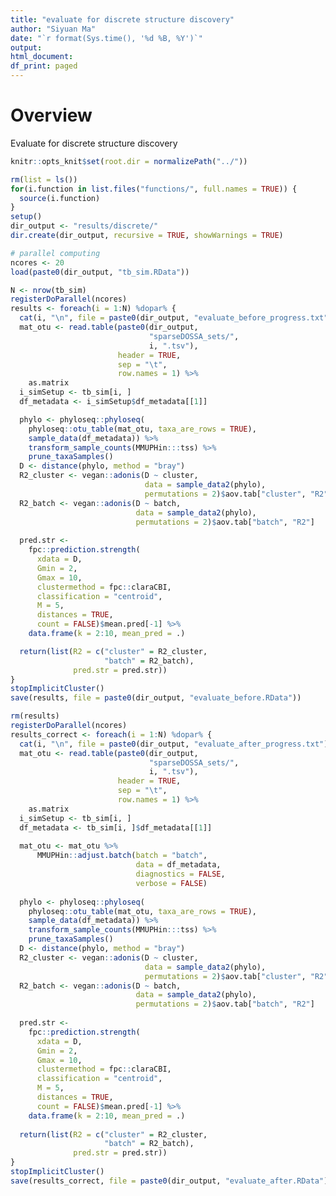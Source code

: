 ```yaml
---
title: "evaluate for discrete structure discovery"
author: "Siyuan Ma"
date: "`r format(Sys.time(), '%d %B, %Y')`"
output:
html_document:
df_print: paged
---
```

# Overview
Evaluate for discrete structure discovery

```r
knitr::opts_knit$set(root.dir = normalizePath("../"))
```
```r
rm(list = ls())
for(i.function in list.files("functions/", full.names = TRUE)) {
  source(i.function)
}
setup()
dir_output <- "results/discrete/"
dir.create(dir_output, recursive = TRUE, showWarnings = TRUE)
```

```r
# parallel computing
ncores <- 20
load(paste0(dir_output, "tb_sim.RData"))
```

```r
N <- nrow(tb_sim)
registerDoParallel(ncores)
results <- foreach(i = 1:N) %dopar% {
  cat(i, "\n", file = paste0(dir_output, "evaluate_before_progress.txt"), append = TRUE)
  mat_otu <- read.table(paste0(dir_output,
                               "sparseDOSSA_sets/",
                               i, ".tsv"),
                        header = TRUE,
                        sep = "\t",
                        row.names = 1) %>% 
    as.matrix
  i_simSetup <- tb_sim[i, ]
  df_metadata <- i_simSetup$df_metadata[[1]]

  phylo <- phyloseq::phyloseq(
    phyloseq::otu_table(mat_otu, taxa_are_rows = TRUE),
    sample_data(df_metadata)) %>%
    transform_sample_counts(MMUPHin:::tss) %>%
    prune_taxaSamples()
  D <- distance(phylo, method = "bray")
  R2_cluster <- vegan::adonis(D ~ cluster,
                              data = sample_data2(phylo),
                              permutations = 2)$aov.tab["cluster", "R2"]
  R2_batch <- vegan::adonis(D ~ batch,
                            data = sample_data2(phylo),
                            permutations = 2)$aov.tab["batch", "R2"]
  
  pred.str <-
    fpc::prediction.strength(
      xdata = D,
      Gmin = 2,
      Gmax = 10,
      clustermethod = fpc::claraCBI,
      classification = "centroid",
      M = 5,
      distances = TRUE,
      count = FALSE)$mean.pred[-1] %>%
    data.frame(k = 2:10, mean_pred = .)

  return(list(R2 = c("cluster" = R2_cluster,
                     "batch" = R2_batch), 
              pred.str = pred.str))
}
stopImplicitCluster()
save(results, file = paste0(dir_output, "evaluate_before.RData"))
```


```r
rm(results)
registerDoParallel(ncores)
results_correct <- foreach(i = 1:N) %dopar% {
  cat(i, "\n", file = paste0(dir_output, "evaluate_after_progress.txt"), append = TRUE)
  mat_otu <- read.table(paste0(dir_output,
                               "sparseDOSSA_sets/",
                               i, ".tsv"),
                        header = TRUE,
                        sep = "\t",
                        row.names = 1) %>% 
    as.matrix
  i_simSetup <- tb_sim[i, ]
  df_metadata <- tb_sim[i, ]$df_metadata[[1]]
  
  mat_otu <- mat_otu %>% 
      MMUPHin::adjust.batch(batch = "batch", 
                            data = df_metadata,
                            diagnostics = FALSE, 
                            verbose = FALSE)
  
  phylo <- phyloseq::phyloseq(
    phyloseq::otu_table(mat_otu, taxa_are_rows = TRUE),
    sample_data(df_metadata)) %>%
    transform_sample_counts(MMUPHin:::tss) %>%
    prune_taxaSamples()
  D <- distance(phylo, method = "bray")
  R2_cluster <- vegan::adonis(D ~ cluster,
                              data = sample_data2(phylo),
                              permutations = 2)$aov.tab["cluster", "R2"]
  R2_batch <- vegan::adonis(D ~ batch,
                            data = sample_data2(phylo),
                            permutations = 2)$aov.tab["batch", "R2"]
  
  pred.str <-
    fpc::prediction.strength(
      xdata = D,
      Gmin = 2,
      Gmax = 10,
      clustermethod = fpc::claraCBI,
      classification = "centroid",
      M = 5,
      distances = TRUE,
      count = FALSE)$mean.pred[-1] %>%
    data.frame(k = 2:10, mean_pred = .)
  
  return(list(R2 = c("cluster" = R2_cluster,
                     "batch" = R2_batch), 
              pred.str = pred.str))
} 
stopImplicitCluster()
save(results_correct, file = paste0(dir_output, "evaluate_after.RData"))
```
